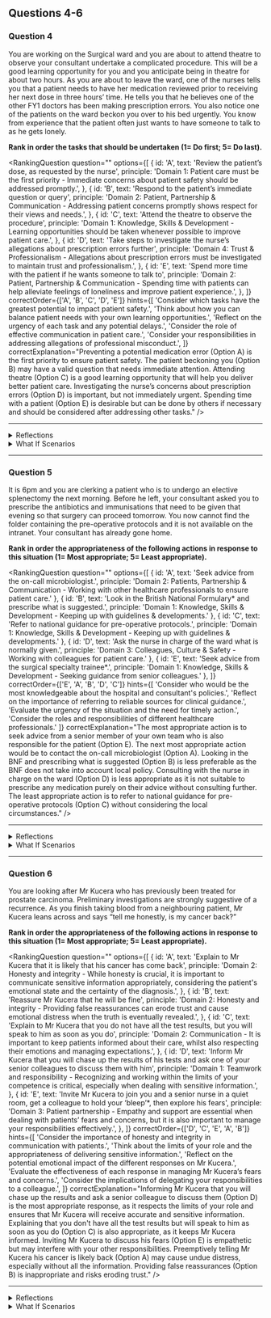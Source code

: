 ## Questions 4-6


### Question 4

You are working on the Surgical ward and you are about to attend theatre to observe your consultant undertake a complicated procedure. This will be a good learning opportunity for you and you anticipate being in theatre for about two hours. As you are about to leave the ward, one of the nurses tells you that a patient needs to have her medication reviewed prior to receiving her next dose in three hours’ time. He tells you that he believes one of the other FY1 doctors has been making prescription errors. You also notice one of the patients on the ward beckon you over to his bed urgently. You know from experience that the patient often just wants to have someone to talk to as he gets lonely.

**Rank in order the tasks that should be undertaken (1= Do first; 5= Do last).**

<RankingQuestion
  question=""
  options={[
    {
      id: 'A',
      text: 'Review the patient’s dose, as requested by the nurse',
      principle: 'Domain 1: Patient care must be the first priority - Immediate concerns about patient safety should be addressed promptly.',
    },
    {
      id: 'B',
      text: 'Respond to the patient’s immediate question or query',
      principle: 'Domain 2: Patient, Partnership & Communication - Addressing patient concerns promptly shows respect for their views and needs.',
    },
    {
      id: 'C',
      text: 'Attend the theatre to observe the procedure',
      principle: 'Domain 1: Knowledge, Skills & Development - Learning opportunities should be taken whenever possible to improve patient care.',
    },
    {
      id: 'D',
      text: 'Take steps to investigate the nurse’s allegations about prescription errors further',
      principle: 'Domain 4: Trust & Professionalism - Allegations about prescription errors must be investigated to maintain trust and professionalism.',
    },
    {
      id: 'E',
      text: 'Spend more time with the patient if he wants someone to talk to',
      principle: 'Domain 2: Patient, Partnership & Communication - Spending time with patients can help alleviate feelings of loneliness and improve patient experience.',
    },
  ]}
  correctOrder={['A', 'B', 'C', 'D', 'E']}
  hints={[
    'Consider which tasks have the greatest potential to impact patient safety.',
    'Think about how you can balance patient needs with your own learning opportunities.',
    'Reflect on the urgency of each task and any potential delays.',
    'Consider the role of effective communication in patient care.',
    'Consider your responsibilities in addressing allegations of professional misconduct.',
  ]}
  correctExplanation="Preventing a potential medication error (Option A) is the first priority to ensure patient safety. The patient beckoning you (Option B) may have a valid question that needs immediate attention. Attending theatre (Option C) is a good learning opportunity that will help you deliver better patient care. Investigating the nurse’s concerns about prescription errors (Option D) is important, but not immediately urgent. Spending time with a patient (Option E) is desirable but can be done by others if necessary and should be considered after addressing other tasks."
/>

---

<details>
<summary>Reflections</summary>

**If you ranked Option C higher**

Consider the importance of prioritizing patient safety and immediate concerns over learning opportunities. Reflect on the potential impact of medication errors and patient questions.

**If you ranked Option D higher**

Think about the urgency of investigating the nurse's allegations. While it's important to address such concerns, immediate patient needs and safety issues should take precedence.

**If you ranked Option E higher**

Reflect on the importance of addressing immediate patient needs and safety concerns. While spending time with patients is important, it should be balanced with other priorities.

</details>

<details>
<summary>What If Scenarios</summary>

**What if the patient beckoning you is in pain or distress?**

Immediate attention should be given to the patient, and you should seek assistance from clinical staff as required. Patient safety and comfort should always be prioritized.

**What if the nurse's allegations are about you making prescription errors?**

You should immediately review your practice and seek advice from a senior colleague. Reflect on your prescribing habits and consider additional training if necessary.

**What if the theatre procedure is a once-in-a-lifetime learning opportunity?**

While learning opportunities are important, patient safety and immediate concerns should be prioritized. Consider discussing this with a senior colleague to explore possible solutions.

</details>

---

### Question 5

It is 6pm and you are clerking a patient who is to undergo an elective splenectomy the next morning. Before he left, your consultant asked you to prescribe the antibiotics and immunisations that need to be given that evening so that surgery can proceed tomorrow. You now cannot find the folder containing the pre-operative protocols and it is not available on the intranet. Your consultant has already gone home.

**Rank in order the appropriateness of the following actions in response to this situation (1= Most appropriate; 5= Least appropriate).**

<RankingQuestion
  question=""
  options={[
    {
      id: 'A',
      text: 'Seek advice from the on-call microbiologist.',
      principle: 'Domain 2: Patients, Partnership & Communication - Working with other healthcare professionals to ensure patient care.'
    },
    {
      id: 'B',
      text: 'Look in the British National Formulary* and prescribe what is suggested.',
      principle: 'Domain 1: Knowledge, Skills & Development - Keeping up with guidelines & developments.'
    },
    {
      id: 'C',
      text: 'Refer to national guidance for pre-operative protocols.',
      principle: 'Domain 1: Knowledge, Skills & Development - Keeping up with guidelines & developments.'
    },
    {
      id: 'D',
      text: 'Ask the nurse in charge of the ward what is normally given.',
      principle: 'Domain 3: Colleagues, Culture & Safety - Working with colleagues for patient care.'
    },
    {
      id: 'E',
      text: 'Seek advice from the surgical specialty trainee*.',
      principle: 'Domain 1: Knowledge, Skills & Development - Seeking guidance from senior colleagues.'
    },
  ]}
  correctOrder={['E', 'A', 'B', 'D', 'C']}
  hints={[
    'Consider who would be the most knowledgeable about the hospital and consultant\'s policies.',
    'Reflect on the importance of referring to reliable sources for clinical guidance.',
    'Evaluate the urgency of the situation and the need for timely action.',
    'Consider the roles and responsibilities of different healthcare professionals.'
  ]}
  correctExplanation="The most appropriate action is to seek advice from a senior member of your own team who is also responsible for the patient (Option E). The next most appropriate action would be to contact the on-call microbiologist (Option A). Looking in the BNF and prescribing what is suggested (Option B) is less preferable as the BNF does not take into account local policy. Consulting with the nurse in charge on the ward (Option D) is less appropriate as it is not suitable to prescribe any medication purely on their advice without consulting further. The least appropriate action is to refer to national guidance for pre-operative protocols (Option C) without considering the local circumstances."
/>

---

<details>
<summary>Reflections</summary>

**If you ranked Option A higher**

Reflect on the importance of seeking advice from your own team first. Remember that the on-call microbiologist should not be the first point of contact for routine, non-emergency queries.

**If you ranked Option B or C higher**

Consider the importance of local policies and guidelines, which may differ from national guidance or the BNF. Always aim to follow local protocols when available.

**If you ranked Option D higher**

Reflect on the roles and responsibilities of different healthcare professionals. It is not appropriate to prescribe medication purely on the advice of a nurse without further consultation.

</details>

<details>
<summary>What If Scenarios</summary>

**What if the surgical specialty trainee is also unsure about the pre-operative protocols?**

In this case, it could be appropriate to seek advice from the on-call microbiologist, who would likely have knowledge of the required antibiotics and local hospital policy.

**What if the on-call microbiologist is unavailable?**

You could refer to the BNF as a reliable source of clinical guidance. However, remember to verify the information with a senior medical colleague if possible.

**What if the nurse in charge insists that they know what is normally given?**

While the nurse may have valuable knowledge and experience, it is ultimately your responsibility as the prescriber to ensure the correct medication is given. Always confirm with a senior medical colleague or reliable clinical guide.

</details>

---

### Question 6

You are looking after Mr Kucera who has previously been treated for prostate carcinoma. Preliminary investigations are strongly suggestive of a recurrence. As you finish taking blood from a neighbouring patient, Mr Kucera leans across and says “tell me honestly, is my cancer back?”

**Rank in order the appropriateness of the following actions in response to this situation (1= Most appropriate; 5= Least appropriate).**

<RankingQuestion
  question=""
  options={[
    {
      id: 'A',
      text: 'Explain to Mr Kucera that it is likely that his cancer has come back',
      principle: 'Domain 2: Honesty and integrity - While honesty is crucial, it is important to communicate sensitive information appropriately, considering the patient\'s emotional state and the certainty of the diagnosis.',
    },
    {
      id: 'B',
      text: 'Reassure Mr Kucera that he will be fine',
      principle: 'Domain 2: Honesty and integrity - Providing false reassurances can erode trust and cause emotional distress when the truth is eventually revealed.',
    },
    {
      id: 'C',
      text: 'Explain to Mr Kucera that you do not have all the test results, but you will speak to him as soon as you do',
      principle: 'Domain 2: Communication - It is important to keep patients informed about their care, whilst also respecting their emotions and managing expectations.',
    },
    {
      id: 'D',
      text: 'Inform Mr Kucera that you will chase up the results of his tests and ask one of your senior colleagues to discuss them with him',
      principle: 'Domain 1: Teamwork and responsibility - Recognizing and working within the limits of your competence is critical, especially when dealing with sensitive information.',
    },
    {
      id: 'E',
      text: 'Invite Mr Kucera to join you and a senior nurse in a quiet room, get a colleague to hold your ‘bleep’*, then explore his fears',
      principle: 'Domain 3: Patient partnership - Empathy and support are essential when dealing with patients’ fears and concerns, but it is also important to manage your responsibilities effectively.',
    },
  ]}
  correctOrder={['D', 'C', 'E', 'A', 'B']}
  hints={[
    'Consider the importance of honesty and integrity in communication with patients.',
    'Think about the limits of your role and the appropriateness of delivering sensitive information.',
    'Reflect on the potential emotional impact of the different responses on Mr Kucera.',
    'Evaluate the effectiveness of each response in managing Mr Kucera’s fears and concerns.',
    'Consider the implications of delegating your responsibilities to a colleague.',
  ]}
  correctExplanation="Informing Mr Kucera that you will chase up the results and ask a senior colleague to discuss them (Option D) is the most appropriate response, as it respects the limits of your role and ensures that Mr Kucera will receive accurate and sensitive information. Explaining that you don't have all the test results but will speak to him as soon as you do (Option C) is also appropriate, as it keeps Mr Kucera informed. Inviting Mr Kucera to discuss his fears (Option E) is empathetic but may interfere with your other responsibilities. Preemptively telling Mr Kucera his cancer is likely back (Option A) may cause undue distress, especially without all the information. Providing false reassurances (Option B) is inappropriate and risks eroding trust."
/>

---

<details>
<summary>Reflections</summary>

**If you ranked Option A higher**

Consider how premature disclosure of sensitive information could impact Mr Kucera emotionally, especially if the diagnosis is not confirmed yet. Reflect on the importance of ensuring all information is accurate and complete before sharing it with the patient.

**If you ranked Option B higher**

Reflect on the potential harm of providing false reassurances. How might it affect trust and emotional distress when the truth is eventually revealed?

**If you ranked Option E higher than D or C**

Consider the balance between providing emotional support and managing your responsibilities effectively. How might involving a senior nurse and delegating your responsibilities impact your other duties?

</details>

<details>
<summary>What If Scenarios</summary>

**What if Mr Kucera insists on knowing whether his cancer is back?**

Maintain that you will share the results as soon as they are available and a senior colleague will discuss them with him. Reassure him that his concerns are being taken seriously and his care is a priority.

**What if Mr Kucera becomes distressed and insists on an immediate answer?**

It may be appropriate to seek immediate assistance from a senior colleague or a nurse. Remember to keep communication open, honest, and empathetic while respecting the limits of your role.

**What if you discover that the test results are actually available and they confirm the recurrence of the cancer?**

In this case, it would still be best to inform a senior colleague and allow them to discuss the results with Mr Kucera. They would be better equipped to handle the conversation and answer any questions Mr Kucera might have.

</details>